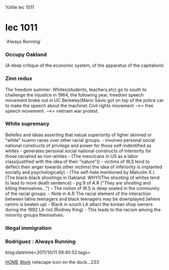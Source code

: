 %title lec 1011


= lec 1011=
`Always Running` 

===Occupy Oakland===
(A deep critique of the economic system, of the apparatus of the capitalism)
===Zinn redux===
The freedom summer: Whites(students, teachers,etc) go to south to challenge the injustice in 1964, the following year,
freedom speech movement broke out in UC Berkeley(Mario Savio got on top of the police car to make the speech about the machine)
Civil rights movement -->> free speech movement. -->>  vietnam war protest.
===White supremacy===
Beliefes and ideas asserting that natual superiority of ligher skinned or "white"
huamn races over other racial groups.
- involves personal social national constructs of privilege and power for those self-indentified as whites
- generates personal social national constructs of interiority for those racialred as non-whites
- (The mexcicans in US as a labor class(justified with the idea of their "nature"))
- victims of W,S tend to deflect their anger towards other victims( the idea of inferiority is implanted socially and psychologically)
- (The self-hate mentioned by Malcolm X.)(The black-black shootings in Oakland: WHY)(The shooting of whites tend to lead to more death sentence)
- pg 9 of A.R ("They are shooting and killing themselves...")
- The notion of W.S is deep seated in the community of the racial groups.
- Note in A.R The racial element of the interaction between latino teenagers and black teenagers may be downplayed.(where ramiro is beaten up)
- Black in souch LA attact the korean shop owners during the 1992 LA riot.(Rodney King)
- This leads to the racism among the minority groups themselves.
===illegal immigration===
===Rodriguez : Always Running===


blog:datetime=2011/10/11 09:40:52:tags=

[[index|HOME]]   [[Work]]
netscape icon on the dock...233

